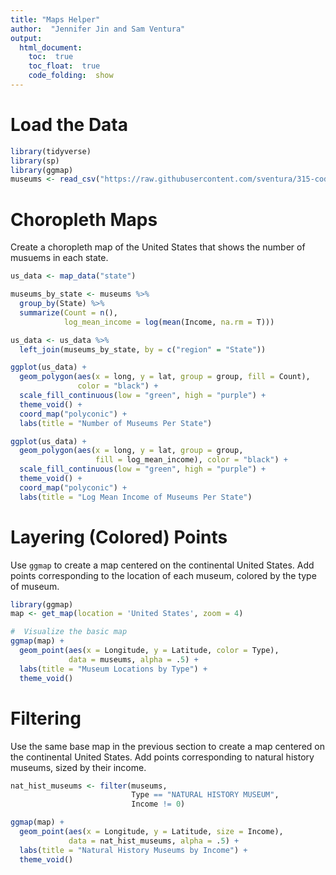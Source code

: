 ```yaml
---
title: "Maps Helper"
author:  "Jennifer Jin and Sam Ventura"
output: 
  html_document:
    toc:  true
    toc_float:  true
    code_folding:  show
---
```



#  Load the Data

```r
library(tidyverse)
library(sp)
library(ggmap)
museums <- read_csv("https://raw.githubusercontent.com/sventura/315-code-and-datasets/master/data/museums.csv")
```


#  Choropleth Maps

Create a choropleth map of the United States that shows the number of musuems in each state.

```r
us_data <- map_data("state")

museums_by_state <- museums %>% 
  group_by(State) %>%
  summarize(Count = n(),
            log_mean_income = log(mean(Income, na.rm = T)))

us_data <- us_data %>%
  left_join(museums_by_state, by = c("region" = "State"))

ggplot(us_data) +
  geom_polygon(aes(x = long, y = lat, group = group, fill = Count), 
               color = "black") + 
  scale_fill_continuous(low = "green", high = "purple") +
  theme_void() +
  coord_map("polyconic") + 
  labs(title = "Number of Museums Per State")

ggplot(us_data) +
  geom_polygon(aes(x = long, y = lat, group = group, 
                   fill = log_mean_income), color = "black") + 
  scale_fill_continuous(low = "green", high = "purple") +
  theme_void() +
  coord_map("polyconic") + 
  labs(title = "Log Mean Income of Museums Per State")
```


#  Layering (Colored) Points

Use `ggmap` to create a map centered on the continental United States. Add points corresponding to the location of each museum, colored by the type of museum.

```r
library(ggmap)
map <- get_map(location = 'United States', zoom = 4)

#  Visualize the basic map
ggmap(map) +
  geom_point(aes(x = Longitude, y = Latitude, color = Type), 
             data = museums, alpha = .5) + 
  labs(title = "Museum Locations by Type") + 
  theme_void()
```

#  Filtering

Use the same base map in the previous section to create a map centered on the continental United States. Add points corresponding to natural history museums, sized by their income.

```r
nat_hist_museums <- filter(museums, 
                           Type == "NATURAL HISTORY MUSEUM",
                           Income != 0)

ggmap(map) +
  geom_point(aes(x = Longitude, y = Latitude, size = Income), 
             data = nat_hist_museums, alpha = .5) + 
  labs(title = "Natural History Museums by Income") + 
  theme_void()
```





